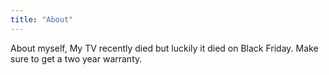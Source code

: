 ```yaml
---
title: "About"
---
```


About myself, My TV recently died but luckily it died on Black Friday. Make sure to get a two year warranty.
